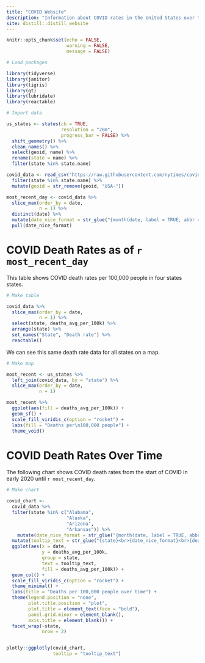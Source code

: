 ```yaml
---
title: "COVID Website"
description: "Information about COVID rates in the United States over time"
site: distill::distill_website
---
```


```r
knitr::opts_chunk$set(echo = FALSE,
                      warning = FALSE,
                      message = FALSE)
```

```r
# Load packages

library(tidyverse)
library(janitor)
library(tigris)
library(gt)
library(lubridate)
library(reactable)
```

```r
# Import data

us_states <- states(cb = TRUE, 
                    resolution = "20m",
                    progress_bar = FALSE) %>%
  shift_geometry() %>% 
  clean_names() %>% 
  select(geoid, name) %>% 
  rename(state = name) %>% 
  filter(state %in% state.name)

covid_data <- read_csv("https://raw.githubusercontent.com/nytimes/covid-19-data/master/rolling-averages/us-states.csv") %>% 
  filter(state %in% state.name) %>% 
  mutate(geoid = str_remove(geoid, "USA-")) 

most_recent_day <- covid_data %>% 
  slice_max(order_by = date,
            n = 1) %>% 
  distinct(date) %>% 
  mutate(date_nice_format = str_glue("{month(date, label = TRUE, abbr = FALSE)} {day(date)}, {year(date)}")) %>% 
  pull(date_nice_format)
```

# COVID Death Rates as of `r most_recent_day`

This table shows COVID death rates per 100,000 people in four states states.

```r
# Make table

covid_data %>% 
  slice_max(order_by = date,
            n = 1) %>%
  select(state, deaths_avg_per_100k) %>% 
  arrange(state) %>% 
  set_names("State", "Death rate") %>% 
  reactable()
```

We can see this same death rate data for all states on a map.

```r
# Make map

most_recent <- us_states %>% 
  left_join(covid_data, by = "state") %>% 
  slice_max(order_by = date,
            n = 1) 

most_recent %>% 
  ggplot(aes(fill = deaths_avg_per_100k)) +
  geom_sf() +
  scale_fill_viridis_c(option = "rocket") +
  labs(fill = "Deaths per\n100,000 people") +
  theme_void()
```

# COVID Death Rates Over Time

The following chart shows COVID death rates from the start of COVID in early 2020 until `r most_recent_day`.

```r
# Make chart

covid_chart <-
  covid_data %>% 
  filter(state %in% c("Alabama",
                      "Alaska",
                      "Arizona",
                      "Arkansas")) %>% 
    mutate(date_nice_format = str_glue("{month(date, label = TRUE, abbr = FALSE)} {day(date)}, {year(date)}")) %>% 
  mutate(tooltip_text = str_glue("{state}<br>{date_nice_format}<br>{deaths_avg_per_100k} per 100,000 people")) %>% 
  ggplot(aes(x = date,
             y = deaths_avg_per_100k,
             group = state,
             text = tooltip_text,
             fill = deaths_avg_per_100k)) +
  geom_col() +
  scale_fill_viridis_c(option = "rocket") +
  theme_minimal() +
  labs(title = "Deaths per 100,000 people over time") +
  theme(legend.position = "none",
        plot.title.position = "plot",
        plot.title = element_text(face = "bold"),
        panel.grid.minor = element_blank(),
        axis.title = element_blank()) +
  facet_wrap(~state,
             nrow = 2)


plotly::ggplotly(covid_chart,
                 tooltip = "tooltip_text")
```
